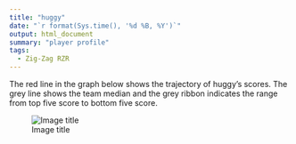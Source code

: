 ```yaml
---
title: "huggy"
date: "`r format(Sys.time(), '%d %B, %Y')`"
output: html_document
summary: "player profile"
tags:
  - Zig-Zag RZR
---
```


The red line in the graph below shows the trajectory of huggy's scores. The grey line shows the team median and the grey ribbon indicates the range from top five score to bottom five score.

![Image title](huggy.jpg)
